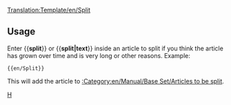 <noinclude>[[Translation:Template/en/Split]]</noinclude>{{en/Ambox| type  = move
| image = en/Manual/Base Set/Split.png
| text  = <strong>Split</strong><br>It has been suggested that this page be split into multiple pages. <p>{{{1|}}}</p>
}}<includeonly>{{{2|[[Category:en/Manual/Base Set/Articles to be split]]}}}</includeonly><noinclude>

==Usage==
Enter <nowiki>{{</nowiki>'''split'''<nowiki>}}</nowiki> or <nowiki>{{</nowiki>'''split|text'''<nowiki>}}</nowiki> inside an article to split if you think the article has grown over time and is very long or other reasons. Example: 
<pre>{{en/Split}}</pre>
This will add the article to [[:Category:en/Manual/Base Set/Articles to be split]].

[[Category:en/Manual/Base Set/Message boxes|H]]</noinclude>